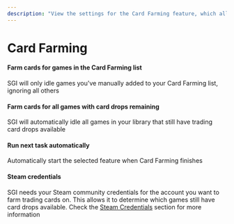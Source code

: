 ```yaml
---
description: "View the settings for the Card Farming feature, which allows you to automatically farm trading cards in your Steam library."
---
```


# Card Farming

#### Farm cards for games in the Card Farming list
SGI will only idle games you've manually added to your Card Farming list, ignoring all others

#### Farm cards for all games with card drops remaining

SGI will automatically idle all games in your library that still have trading card drops available

#### Run next task automatically

Automatically start the selected feature when Card Farming finishes

#### Steam credentials

SGI needs your Steam community credentials for the account you want to farm trading cards on. This allows it to determine which games still have card drops available. Check the [Steam Credentials](/docs/steam-credentials) section for more information